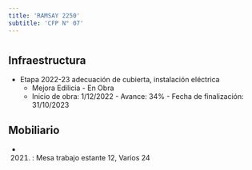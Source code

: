 ```yaml
---
title: 'RAMSAY 2250'
subtitle: 'CFP N° 07'
---
```


#
## Infraestructura

* Etapa 2022-23 adecuación de cubierta, instalación eléctrica 
    + Mejora Edilicia - En Obra 
    + Inicio de obra: 1/12/2022 - Avance: 34% - Fecha de finalización: 31/10/2023 






## Mobiliario

*  (2021) : Mesa trabajo estante 12, Varios 24 



